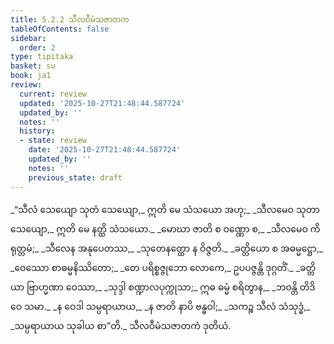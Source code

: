 ```yaml
---
title: 5.2.2 သီလဝီမံသဇာတက
tableOfContents: false
sidebar:
  order: 2
type: tipitaka
basket: su
book: ja1
review:
  current: review
  updated: '2025-10-27T21:48:44.587724'
  updated_by: ''
  notes: ''
  history:
  - state: review
    date: '2025-10-27T21:48:44.587724'
    updated_by: ''
    notes: ''
    previous_state: draft
---
```



<ReviewStatus review={frontmatter.review} showDetails={true} />

<HypothesisAnnotation frontmatter={frontmatter} />

<DynamicBreadcrumb />

<Division number="65" book="ja1" e="ch" v="22" p="128">

<Paragraph number="1223" book="ja1">
_“သီလံ သေယျော သုတံ သေယျော,_  
ဣတိ မေ သံသယော အဟု;_  
_သီလမေဝ သုတာ သေယျော,_  
ဣတိ မေ နတ္ထိ သံသယော._  

</Paragraph>

</Division>
<Division number="66" book="ja1" e="ch" v="22" p="128">

<Paragraph number="1224" type="verses" book="ja1">
_မောဃာ ဇာတိ စ ဝဏ္ဏော စ,_  
_သီလမေဝ ကိရုတ္တမံ;_  
_သီလေန အနုပေတဿ,_  
_သုတေနတ္ထော န ဝိဇ္ဇတိ._  

</Paragraph>

</Division>
<Division number="67" book="ja1" e="ch" v="22" p="128">

<Paragraph number="1225" type="verses" book="ja1">
_ခတ္တိယော စ အဓမ္မဋ္ဌော,_  
_ဝေဿော စာဓမ္မနိဿိတော;_  
_တေ ပရိစ္စဇ္ဇုဘော လောကေ,_  
ဥပပဇ္ဇန္တိ ဒုဂ္ဂတိံ._  

</Paragraph>

</Division>
<Division number="68" book="ja1" e="ch" v="22" p="128">

<Paragraph number="1226" type="verses" book="ja1">
_ခတ္တိယာ ဗြာဟ္မဏာ ဝေဿာ,_  
_သုဒ္ဒါ စဏ္ဍာလပုက္ကုသာ;_  
ဣဓ ဓမ္မံ စရိတွာန,_  
_ဘဝန္တိ တိဒိဝေ သမာ._  

</Paragraph>

</Division>
<Division number="69" book="ja1" e="ch" v="22" p="128">

<Paragraph number="1227" type="verses" book="ja1">
_န ဝေဒါ သမ္ပရာယာယ,_  
_န ဇာတိ နာပိ ဗန္ဓဝါ;_  
_သကဉ္စ သီလံ သံသုဒ္ဓံ,_  
_သမ္ပရာယာယ သုခါယ စာ”တိ._  


</Paragraph>
</Division>

<Paragraph number="1228" type="center" book="ja1">
သီလဝီမံသဇာတကံ ဒုတိယံ.
</Paragraph>